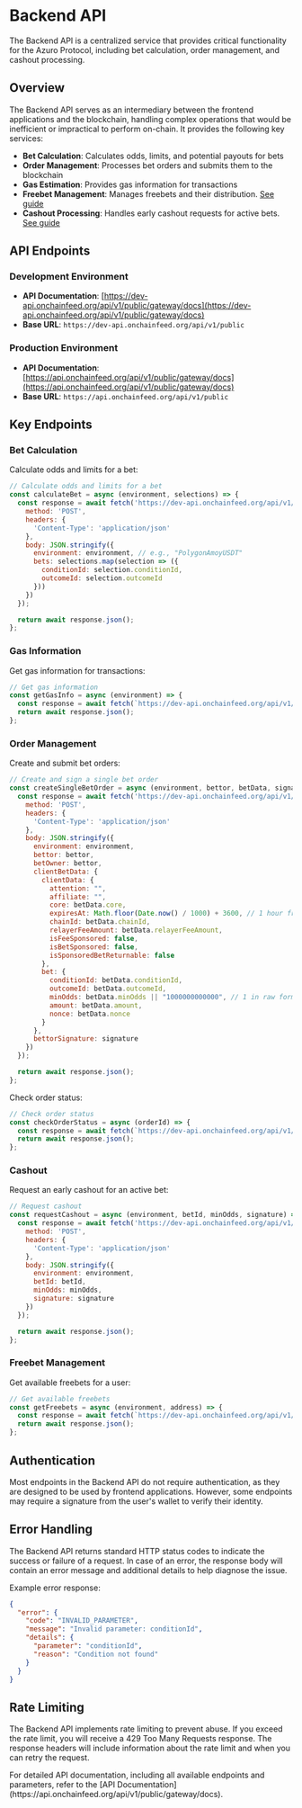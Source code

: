 
# Backend API

The Backend API is a centralized service that provides critical functionality for the Azuro Protocol, including bet calculation, order management, and cashout processing.

## Overview

The Backend API serves as an intermediary between the frontend applications and the blockchain, handling complex operations that would be inefficient or impractical to perform on-chain. It provides the following key services:

- **Bet Calculation**: Calculates odds, limits, and potential payouts for bets
- **Order Management**: Processes bet orders and submits them to the blockchain
- **Gas Estimation**: Provides gas information for transactions
- **Freebet Management**: Manages freebets and their distribution. [See guide](/hub/apps/guides/cashout/overview)
- **Cashout Processing**: Handles early cashout requests for active bets. [See guide](/hub/apps/guides/cashout/overview)

## API Endpoints

### Development Environment

- **API Documentation**: [https://dev-api.onchainfeed.org/api/v1/public/gateway/docs](https://dev-api.onchainfeed.org/api/v1/public/gateway/docs)
- **Base URL**: `https://dev-api.onchainfeed.org/api/v1/public`

### Production Environment

- **API Documentation**: [https://api.onchainfeed.org/api/v1/public/gateway/docs](https://api.onchainfeed.org/api/v1/public/gateway/docs)
- **Base URL**: `https://api.onchainfeed.org/api/v1/public`

## Key Endpoints

### Bet Calculation

Calculate odds and limits for a bet:

```javascript
// Calculate odds and limits for a bet
const calculateBet = async (environment, selections) => {
  const response = await fetch('https://dev-api.onchainfeed.org/api/v1/public/bet/calculation', {
    method: 'POST',
    headers: {
      'Content-Type': 'application/json'
    },
    body: JSON.stringify({
      environment: environment, // e.g., "PolygonAmoyUSDT"
      bets: selections.map(selection => ({
        conditionId: selection.conditionId,
        outcomeId: selection.outcomeId
      }))
    })
  });

  return await response.json();
};
```

### Gas Information

Get gas information for transactions:

```javascript
// Get gas information
const getGasInfo = async (environment) => {
  const response = await fetch(`https://dev-api.onchainfeed.org/api/v1/public/bet/gas-info?environment=${environment}`);
  return await response.json();
};
```

### Order Management

Create and submit bet orders:

```javascript
// Create and sign a single bet order
const createSingleBetOrder = async (environment, bettor, betData, signature) => {
  const response = await fetch('https://dev-api.onchainfeed.org/api/v1/public/bet/orders/ordinar', {
    method: 'POST',
    headers: {
      'Content-Type': 'application/json'
    },
    body: JSON.stringify({
      environment: environment,
      bettor: bettor,
      betOwner: bettor,
      clientBetData: {
        clientData: {
          attention: "",
          affiliate: "",
          core: betData.core,
          expiresAt: Math.floor(Date.now() / 1000) + 3600, // 1 hour from now
          chainId: betData.chainId,
          relayerFeeAmount: betData.relayerFeeAmount,
          isFeeSponsored: false,
          isBetSponsored: false,
          isSponsoredBetReturnable: false
        },
        bet: {
          conditionId: betData.conditionId,
          outcomeId: betData.outcomeId,
          minOdds: betData.minOdds || "1000000000000", // 1 in raw format
          amount: betData.amount,
          nonce: betData.nonce
        }
      },
      bettorSignature: signature
    })
  });

  return await response.json();
};
```

Check order status:

```javascript
// Check order status
const checkOrderStatus = async (orderId) => {
  const response = await fetch(`https://dev-api.onchainfeed.org/api/v1/public/bet/orders/${orderId}`);
  return await response.json();
};
```

### Cashout

Request an early cashout for an active bet:

```javascript
// Request cashout
const requestCashout = async (environment, betId, minOdds, signature) => {
  const response = await fetch('https://dev-api.onchainfeed.org/api/v1/public/bet/cashout', {
    method: 'POST',
    headers: {
      'Content-Type': 'application/json'
    },
    body: JSON.stringify({
      environment: environment,
      betId: betId,
      minOdds: minOdds,
      signature: signature
    })
  });

  return await response.json();
};
```

### Freebet Management

Get available freebets for a user:

```javascript
// Get available freebets
const getFreebets = async (environment, address) => {
  const response = await fetch(`https://dev-api.onchainfeed.org/api/v1/public/freebet/available?environment=${environment}&address=${address}`);
  return await response.json();
};
```

## Authentication

Most endpoints in the Backend API do not require authentication, as they are designed to be used by frontend applications. However, some endpoints may require a signature from the user's wallet to verify their identity.

## Error Handling

The Backend API returns standard HTTP status codes to indicate the success or failure of a request. In case of an error, the response body will contain an error message and additional details to help diagnose the issue.

Example error response:

```json
{
  "error": {
    "code": "INVALID_PARAMETER",
    "message": "Invalid parameter: conditionId",
    "details": {
      "parameter": "conditionId",
      "reason": "Condition not found"
    }
  }
}
```

## Rate Limiting

The Backend API implements rate limiting to prevent abuse. If you exceed the rate limit, you will receive a 429 Too Many Requests response. The response headers will include information about the rate limit and when you can retry the request.

<Callout type="info">
For detailed API documentation, including all available endpoints and parameters, refer to the [API Documentation](https://api.onchainfeed.org/api/v1/public/gateway/docs).
</Callout>